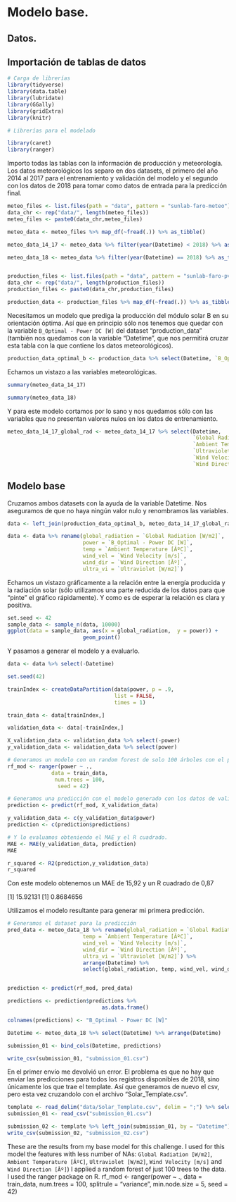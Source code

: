 # Modelo base.

## Datos.

## Importación de tablas de datos

```r
# Carga de librerías
library(tidyverse)
library(data.table)
library(lubridate)
library(GGally)
library(gridExtra)
library(knitr)

# Librerías para el modelado

library(caret)
library(ranger)
```


Importo todas las tablas con la información de producción y meteorología. 
Los datos meteorológicos los separo en dos datasets, el primero del año 2014 al 2017 para el entrenamiento y validación del modelo y el segundo con los datos de 2018 para tomar como datos de entrada para la predicción final.
```r

meteo_files <- list.files(path = "data", pattern = "sunlab-faro-meteo")
data_chr <- rep("data/", length(meteo_files))
meteo_files <- paste0(data_chr,meteo_files)

meteo_data <- meteo_files %>% map_df(~fread(.)) %>% as_tibble()

meteo_data_14_17 <- meteo_data %>% filter(year(Datetime) < 2018) %>% as_tibble()

meteo_data_18 <- meteo_data %>% filter(year(Datetime) == 2018) %>% as_tibble()


production_files <- list.files(path = "data", pattern = "sunlab-faro-pv")
data_chr <- rep("data/", length(production_files))
production_files <- paste0(data_chr,production_files)

production_data <- production_files %>% map_df(~fread(.)) %>% as_tibble()

```

Necesitamos un modelo que prediga la producción del módulo solar B en su orientación óptima. Así que en principio sólo nos tenemos que quedar con la variable `B_Optimal - Power DC [W]` del dataset "production_data" (también nos quedamos con la variable "Datetime", que nos permitirá cruzar esta tabla con la que contiene los datos meteorológicos). 

```r
production_data_optimal_b <- production_data %>% select(Datetime, `B_Optimal - Power DC [W]`)
```

Echamos un vistazo a las variables meteorológicas. 
```r
summary(meteo_data_14_17)
```

```r
summary(meteo_data_18)
```

Y para este modelo cortamos por lo sano y nos quedamos sólo con las variables que no presentan valores nulos en los datos de entrenamiento.

```r
meteo_data_14_17_global_rad <- meteo_data_14_17 %>% select(Datetime, 
                                                           `Global Radiation [W/m2]`,
                                                           `Ambient Temperature [ÂºC]`,
                                                           `Ultraviolet [W/m2]`,
                                                           `Wind Velocity [m/s]`,
                                                           `Wind Direction [Âº]`)                                                  
```


## Modelo base

Cruzamos ambos datasets con la ayuda de la variable Datetime. Nos aseguramos de que no haya ningún valor nulo y renombramos las variables. 
```r

data <- left_join(production_data_optimal_b, meteo_data_14_17_global_rad, by = "Datetime")  %>% na.omit()

data <- data %>% rename(global_radiation = `Global Radiation [W/m2]`,
                        power = `B_Optimal - Power DC [W]`,
                        temp = `Ambient Temperature [ÂºC]`,
                        wind_vel = `Wind Velocity [m/s]`,
                        wind_dir = `Wind Direction [Âº]`,
                        ultra_vi = `Ultraviolet [W/m2]`)

```


Echamos un vistazo gráficamente a la relación entre la energía producida y la radiación solar (sólo utilizamos una parte reducida de los datos para que "pinte" el gráfico rápidamente). Y como es de esperar la relación es clara y positiva.
```r
set.seed <- 42
sample_data <- sample_n(data, 10000)
ggplot(data = sample_data, aes(x = global_radiation,  y = power)) +
                        geom_point()
```

Y pasamos a generar el modelo y a evaluarlo.

```r

data <- data %>% select(-Datetime)

set.seed(42)

trainIndex <- createDataPartition(data$power, p = .9,
                                  list = FALSE,
                                  times = 1)

train_data <- data[trainIndex,] 

validation_data <- data[-trainIndex,] 

X_validation_data <- validation_data %>% select(-power)
y_validation_data <- validation_data %>% select(power)

# Generamos un modelo con un random forest de solo 100 árboles con el paquete Ranger. Utilizamos los valores por defecto de todos sus parámetros. 
rf_mod <- ranger(power ~ ., 
              data = train_data, 
               num.trees = 100,
                seed = 42)

# Generamos una predicción con el modelo generado con los datos de validación
prediction <- predict(rf_mod, X_validation_data)

y_validation_data <- c(y_validation_data$power)
prediction <- c(prediction$predictions)

# Y lo evaluamos obteniendo el MAE y el R cuadrado.
MAE <- MAE(y_validation_data, prediction)
MAE

r_squared <- R2(prediction,y_validation_data)
r_squared

```

Con este modelo obtenemos un MAE de 15,92 y un R cuadrado de 0,87

                
[1] 15.92131
[1] 0.8684656


Utilizamos el modelo resultante para generar mi primera predicción. 
```r

# Generamos el dataset para la predicción
pred_data <- meteo_data_18 %>% rename(global_radiation = `Global Radiation [W/m2]`,
                        temp = `Ambient Temperature [ÂºC]`,
                        wind_vel = `Wind Velocity [m/s]`,
                        wind_dir = `Wind Direction [Âº]`,
                        ultra_vi = `Ultraviolet [W/m2]`) %>%
                        arrange(Datetime) %>%
                        select(global_radiation, temp, wind_vel, wind_dir, ultra_vi)


prediction <- predict(rf_mod, pred_data)

predictions <- prediction$predictions %>%
                              as.data.frame() 

colnames(predictions) <- "B_Optimal - Power DC [W]"

Datetime <- meteo_data_18 %>% select(Datetime) %>% arrange(Datetime)

submission_01 <- bind_cols(Datetime, predictions)

write_csv(submission_01, "submission_01.csv")

```

En el primer envío me devolvió un error. El problema es que no hay que enviar las predicciones para todos los registros disponibles de 2018, sino únicamente los que trae el template. 
Así que generamos de nuevo el csv, pero esta vez cruzandolo con el archivo "Solar_Template.csv".

```r

template <- read_delim("data/Solar_Template.csv", delim = ";") %>% select(Datetime)
submission_01 <- read_csv("submission_01.csv")

submission_02 <- template %>% left_join(submission_01, by = "Datetime")
write_csv(submission_02, "submission_02.csv")
```

These are the results from my base model for this challenge. I used for this model the features with less number of NAs: `Global Radiation [W/m2]`, `Ambient Temperature [ÂºC]`,  `Ultraviolet [W/m2]`, `Wind Velocity [m/s]` and `Wind Direction [Âº]`) 
I applied a random forest of just 100 trees to the data. I used the ranger package on R.
rf_mod <- ranger(power ~ ., 
              data = train_data, 
               num.trees = 100,
               splitrule = "variance",
               min.node.size = 5,
                seed = 42)

